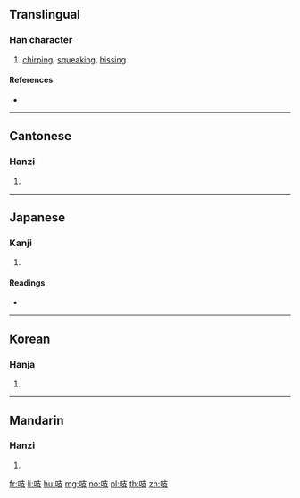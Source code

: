 ==Translingual==

===Han character===
{{Han char|rn=30|rad=口|as=04|sn=7|four=64047|canj=RJE|ids=⿰口支}}

# [[chirp]]ing, [[squeak]]ing, [[hiss]]ing

====References====
* {{Han ref|kx=0179.010|dkj=03362|dj=0396.120|hdz=10586.020|uh=5431|ud=21553|bh=A773|bd=42867}}

----

==Cantonese==

===Hanzi===
{{yue-hanzi|jyut=|y=ji1}}

# {{defn|lang=yue|sort=口04}}

----

==Japanese==

===Kanji===
{{ja-kanji|grade=|rs=口04}}

# {{defn|lang=ja|sort=口04}}

====Readings====
* {{ja-readings|on=[[し]] (shi), [[き]] (ki)|kun=[[こえのさま]] (koenosama)}}

----

==Korean==

===Hanja===
{{ko-hanja|hangeul=지|rv=ji|mr=chi}}

# {{defn|lang=ko|sort=口04}}

----

==Mandarin==

===Hanzi===
{{cmn-hanzi|pin=[[zhī]] ([[zhi1]]), [[zī]] ([[zi1]])|wg=chih<sup>1</sup>}}

# {{defn|lang=cmn|sort=口04}}

[[fr:吱]]
[[li:吱]]
[[hu:吱]]
[[mg:吱]]
[[no:吱]]
[[pl:吱]]
[[th:吱]]
[[zh:吱]]